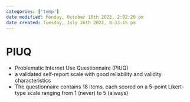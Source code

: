 ```yaml
---
categories: ['temp']
date modified: Monday, October 10th 2022, 2:02:20 pm
date created: Tuesday, July 26th 2022, 8:33:15 pm
---
```


# PIUQ
- Problematic Internet Use Questionnaire (PIUQ)
- a validated self-report scale with good reliability and validity characteristics
- The questionnaire contains 18 items, each scored on a 5-point Likert-type scale ranging from 1 (never) to 5 (always)



